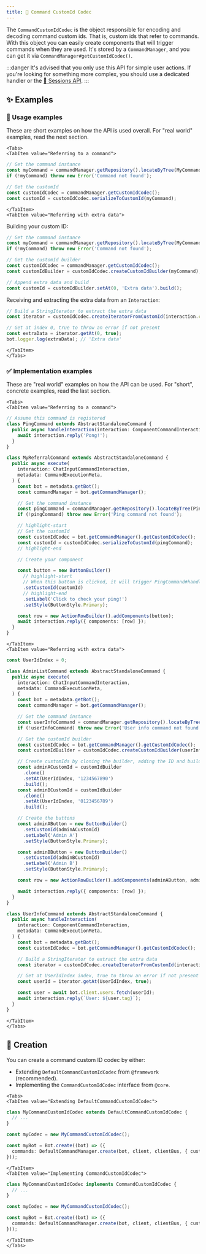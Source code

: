 ```yaml
---
title: 💬 Command CustomId Codec
---
```



The `CommandCustomIdCodec` is the object responsible for encoding and decoding command custom ids. That is, custom ids
that refer to commands. With this object you can easily create components that will trigger commands when
they are used. It's stored by a `CommandManager`, and you can get it via `CommandManager#getCustomIdCodec()`.

:::danger
It's advised that you only use this API for simple user actions. If you're looking for something more complex,
you should use a dedicated handler or the [👤 Sessions API](./../sessions/session-overview).
:::

## ✨ Examples

### 🚧 Usage examples

These are short examples on how the API is used overall. For "real world" examples, read the next section.

```mdx-code-block
<Tabs>
<TabItem value="Referring to a command">
```

```ts
// Get the command instance
const myCommand = commandManager.getRepository().locateByTree(MyCommandClass);
if (!myCommand) throw new Error('Command not found');

// Get the customId
const customIdCodec = commandManager.getCustomIdCodec();
const customId = customIdCodec.serializeToCustomId(myCommand);
```

```mdx-code-block
</TabItem>
<TabItem value="Referring with extra data">
```

Building your custom ID:

```ts
// Get the command instance
const myCommand = commandManager.getRepository().locateByTree(MyCommandClass);
if (!myCommand) throw new Error('Command not found');

// Get the customId builder
const customIdCodec = commandManager.getCustomIdCodec();
const customIdBuilder = customIdCodec.createCustomIdBuilder(myCommand);

// Append extra data and build
const customId = customIdBuilder.setAt(0, 'Extra data').build();
```

Receiving and extracting the extra data from an `Interaction`:

```ts
// Build a StringIterator to extract the extra data
const iterator = customIdCodec.createIteratorFromCustomId(interaction.customId);

// Get at index 0, true to throw an error if not present
const extraData = iterator.getAt(0, true);
bot.logger.log(extraData); // 'Extra data'
```

```mdx-code-block
</TabItem>
</Tabs>
```


### ✅ Implementation examples

These are "real world" examples on how the API can be used. For "short", concrete examples, read the last section.

```mdx-code-block
<Tabs>
<TabItem value="Referring to a command">
```

```ts
// Assume this command is registered
class PingCommand extends AbstractStandaloneCommand {
  public async handleInteraction(interaction: ComponentCommandInteraction) {
    await interaction.reply('Pong!');
  }
}

class MyReferralCommand extends AbstractStandaloneCommand {
  public async execute(
    interaction: ChatInputCommandInteraction,
    metadata: CommandExecutionMeta,
  ) {
    const bot = metadata.getBot();
    const commandManager = bot.getCommandManager();

    // Get the command instance
    const pingCommand = commandManager.getRepository().locateByTree(PingCommand);
    if (!pingCommand) throw new Error('Ping command not found');

    // highlight-start
    // Get the customId
    const customIdCodec = bot.getCommandManager().getCustomIdCodec();
    const customId = customIdCodec.serializeToCustomId(pingCommand);
    // highlight-end

    // Create your component

    const button = new ButtonBuilder()
      // highlight-start
      // When this button is clicked, it will trigger PingCommand#handleInteraction()
      .setCustomId(customId)
      // highlight-end
      .setLabel('Click to check your ping!')
      .setStyle(ButtonStyle.Primary);

    const row = new ActionRowBuilder().addComponents(button);
    await interaction.reply({ components: [row] });
  }
}
```

```mdx-code-block
</TabItem>
<TabItem value="Referring with extra data">
```

```ts
const UserIdIndex = 0;

class AdminListCommand extends AbstractStandaloneCommand {
  public async execute(
    interaction: ChatInputCommandInteraction,
    metadata: CommandExecutionMeta,
  ) {
    const bot = metadata.getBot();
    const commandManager = bot.getCommandManager();

    // Get the command instance
    const userInfoCommand = commandManager.getRepository().locateByTree(UserInfoCommand);
    if (!userInfoCommand) throw new Error('User info command not found');

    // Get the customId builder
    const customIdCodec = bot.getCommandManager().getCustomIdCodec();
    const customIdBuilder = customIdCodec.createCustomIdBuilder(userInfoCommand);

    // Create customIds by cloning the builder, adding the ID and building
    const adminACustomId = customIdBuilder
      .clone()
      .setAt(UserIdIndex, '1234567890')
      .build();
    const adminBCustomId = customIdBuilder
      .clone()
      .setAt(UserIdIndex, '0123456789')
      .build();

    // Create the buttons
    const adminAButton = new ButtonBuilder()
      .setCustomId(adminACustomId)
      .setLabel('Admin A')
      .setStyle(ButtonStyle.Primary);

    const adminBButton = new ButtonBuilder()
      .setCustomId(adminBCustomId)
      .setLabel('Admin B')
      .setStyle(ButtonStyle.Primary);

    const row = new ActionRowBuilder().addComponents(adminAButton, adminBButton);

    await interaction.reply({ components: [row] });
  }
}

class UserInfoCommand extends AbstractStandaloneCommand {
  public async handleInteraction(
    interaction: ComponentCommandInteraction,
    metadata: CommandExecutionMeta,
  ) {
    const bot = metadata.getBot();
    const customIdCodec = bot.getCommandManager().getCustomIdCodec();

    // Build a StringIterator to extract the extra data
    const iterator = customIdCodec.createIteratorFromCustomId(interaction.customId);

    // Get at UserIdIndex index, true to throw an error if not present
    const userId = iterator.getAt(UserIdIndex, true);

    const user = await bot.client.users.fetch(userId);
    await interaction.reply(`User: ${user.tag}`);
  }
}
```

```mdx-code-block
</TabItem>
</Tabs>
```

## 👷 Creation

You can create a command custom ID codec by either:

* Extending `DefaultCommandCustomIdCodec` from `@framework` (recommended).
* Implementing the `CommandCustomIdCodec` interface from `@core`.

```mdx-code-block
<Tabs>
<TabItem value="Extending DefaultCommandCustomIdCodec">
```

```ts
class MyCommandCustomIdCodec extends DefaultCommandCustomIdCodec {
  // ...
}

const myCodec = new MyCommandCustomIdCodec();

const myBot = Bot.create((bot) => ({
  commands: DefaultCommandManager.create(bot, client, clientBus, { customIdCodec: myCodec }),
}));
```

```mdx-code-block
</TabItem>
<TabItem value="Implementing CommandCustomIdCodec">
```

```ts
class MyCommandCustomIdCodec implements CommandCustomIdCodec {
  // ...
}

const myCodec = new MyCommandCustomIdCodec();

const myBot = Bot.create((bot) => ({
  commands: DefaultCommandManager.create(bot, client, clientBus, { customIdCodec: myCodec }),
}));
```

```mdx-code-block
</TabItem>
</Tabs>
```


